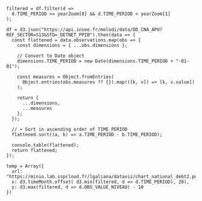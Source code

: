 
```ojs
filtered = df.filter(d =>
  d.TIME_PERIOD >= yearZoom[0] && d.TIME_PERIOD < yearZoom[1]
);
```

```ojs
df = d3.json("https://api.insee.fr/melodi/data/DD_CNA_APU?REF_SECTOR=S13&STO=_DETNET_PPIB").then(data => {
  const flattened = data.observations.map(obs => {
    const dimensions = { ...obs.dimensions };

    // Convert to Date object
    dimensions.TIME_PERIOD = new Date(dimensions.TIME_PERIOD + "-01-01");

    const measures = Object.fromEntries(
      Object.entries(obs.measures ?? {}).map(([k, v]) => [k, v.value])
    );

    return {
      ...dimensions,
      ...measures
    };
  });

  // ⬅️ Sort in ascending order of TIME_PERIOD
  flattened.sort((a, b) => a.TIME_PERIOD - b.TIME_PERIOD);

  console.table(flattened);
  return flattened;
});
```



```ojs
temp = Array({
  url: "https://minio.lab.sspcloud.fr/lgaliana/dataviz/chart_national_debt2.png",
  x: d3.timeMonth.offset( d3.min(filtered, d => d.TIME_PERIOD), 20),
  y: d3.max(filtered, d => d.OBS_VALUE_NIVEAU) - 10
})
```
